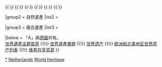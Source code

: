 {{Navbox
|name  = 荷兰世界遗产
|title = {{NED}}[[荷蘭世界遺產列表|世界遗产]]
|state = autocollapse
|image = {{location map+ | width=150px|Netherlands |caption=[[荷兰]]本土 |places=
             {{location map~ |Netherlands |label=739 |position= |link=斯霍克兰 |mark=Blue 0080ff pog.svg 
                |lat_deg=52 |lat_min=38 |lat_sec=19 |lat_dir=N
                |lon_deg=5 |lon_min=46 |lon_sec=18 |lon_dir=E
             }}
             {{location map~ |Netherlands |label=759 |position=left |link=阿姆斯特丹防线 |mark=Blue 0080ff pog.svg 
                |lat_deg=52 |lat_min=22 |lat_sec=28 |lat_dir=N
                |lon_deg=4 |lon_min=53 |lon_sec=35 |lon_dir=E
             }}
             {{location map~ |Netherlands |label=818 |position= |link=小孩堤防-埃尔斯豪特风车群 |mark=Blue 0080ff pog.svg 
                |lat_deg=51 |lat_min=52 |lat_sec=57 |lat_dir=N
                |lon_deg=4 |lon_min=38 |lon_sec=58 |lon_dir=E
             }}
             {{location map~ |Netherlands |label=867 |position= |link=沃达蒸汽泵站 |mark=Blue 0080ff pog.svg 
                |lat_deg=52 |lat_min=50 |lat_sec=44.988 |lat_dir=N
                |lon_deg=5 |lon_min=40 |lon_sec=44.004 |lon_dir=E
             }}
             {{location map~ |Netherlands |label=899 |position= |link=贝姆斯特 |mark=Blue 0080ff pog.svg 
                |lat_deg=52 |lat_min=32 |lat_sec=56 |lat_dir=N
                |lon_deg=4 |lon_min=54 |lon_sec=40 |lon_dir=E
             }}
             {{location map~ |Netherlands |label=965 |position= |link=里特费尔德的施罗德住宅 |mark=Blue 0080ff pog.svg 
                |lat_deg=52 |lat_min=5 |lat_sec=7 |lat_dir=N
                |lon_deg=5 |lon_min=8 |lon_sec=50 |lon_dir=E
             }}
             {{location map~ |Netherlands |label=1349 |position= |link=阿姆斯特丹运河 |mark=Blue 0080ff pog.svg 
                |lat_deg=52 |lat_min=21 |lat_sec=54 |lat_dir=N
                |lon_deg=4 |lon_min=53 |lon_sec=16 |lon_dir=E
             }}
<!-- 自然遺產 /-->
         <!-- ↓1314瓦登海 /-->
             {{location map~ |Netherlands |label=1314 |position= |link= |mark=Green 00ff00 pog.svg |marksize=
                |lat_deg=53 |lat_min=23 |lat_sec=27 |lat_dir=N
                |lon_deg=5 |lon_min=39 |lon_sec=57 |lon_dir=E
             }}
             {{location map~ |Netherlands |label=1314 |position=bottom |link= |mark=Green 00ff00 pog.svg |marksize=
                |lat_deg=53 |lat_min=1 |lat_sec=60 |lat_dir=N
                |lon_deg=6 |lon_min=53 |lon_sec=47 |lon_dir=E
             }}
             {{location map~ |Netherlands |label=1314 |position=top |link= |mark=Green 00ff00 pog.svg |marksize=
                |lat_deg=53 |lat_min=16 |lat_sec=3 |lat_dir=N
                |lon_deg=7 |lon_min=9 |lon_sec=57 |lon_dir=E
             }}
         <!-- ↑1314瓦登海 /-->
         }}
         {{location map+ |width=150px |Netherlands ABC islands |caption=荷屬[[ABC群島]] |places=
             {{location map~ |Netherlands ABC islands |label=819 |position= |link=威廉斯塔德 |mark=Blue 0080ff pog.svg 
                |lat_deg=12 |lat_min=6 |lat_sec=6.984 |lat_dir=N
                |lon_deg=68 |lon_min=54 |lon_sec=7.992 |lon_dir=W
             }}
         }}

|basestyle  = background:#D1E5F2;
|titlestyle = background-color: #B5D8EF
|belowstyle = font-size:85%;

|group1 = 文化遺產
|list1  = <div>
{{nowrap|{{colortext|739|c=blue}}：[[斯霍克兰|斯霍克兰及周围地区]]}}{{·}}
{{nowrap|{{colortext|759|c=blue}}：[[阿姆斯特丹防线]]}}{{·}}
{{nowrap|{{colortext|818|c=blue}}：[[小孩堤防-埃尔斯豪特风车群]]}}{{·}}
{{nowrap|{{colortext|819|c=blue}}：[[威廉斯塔德|库拉索的威廉斯塔德、内城和港口历史区]]}}{{·}}
{{nowrap|{{colortext|867|c=blue}}：[[沃达蒸汽泵站|D.F.沃达蒸汽泵站]]}}{{·}}
{{nowrap|{{colortext|899|c=blue}}：[[贝姆斯特|贝姆斯特尔圩田]]}}{{·}}
{{nowrap|{{colortext|965|c=blue}}：[[里特费尔德的施罗德住宅]]}}{{·}}
{{nowrap|{{colortext|1349|c=blue}}：[[阿姆斯特丹运河|阿姆斯特丹辛格爾運河以内的17世紀同心圓型運河區]]}}
</div>

|group2 = 自然遺產
|list2  = <div>
{{nowrap|{{colortext|1314|c=limegreen}}{{smallsup|A}}：[[瓦登海]]}}{{nowrap|（荷蘭境內有3處，合共7處）}}
</div>

|group3 = 複合遺產
|list3  = 

|below = 「A」與[[德國]]共有。<br/>[[Portal:世界遗产|世界遺產主題首頁]] {{!}} [[WikiProject:世界遗产|世界遺產專題]] {{!}} [[世界遗产]] {{!}} [[欧洲和北美地区世界遗产列表]] {{!}} [[:Commons:Category:World Heritage Sites in the Netherlands|维基共享资源]]
}}<noinclude>
[[Category:荷兰世界遗产|*]]
[[Category:歐洲和北美地區世界遺產模板|Netherlands]]
[[Category:荷兰模板|World Heritage]]
</noinclude>